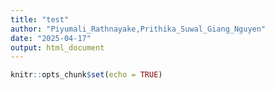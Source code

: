 ```yaml
---
title: "test"
author: "Piyumali_Rathnayake,Prithika_Suwal_Giang_Nguyen"
date: "2025-04-17"
output: html_document
---
```


```r
knitr::opts_chunk$set(echo = TRUE)
```
